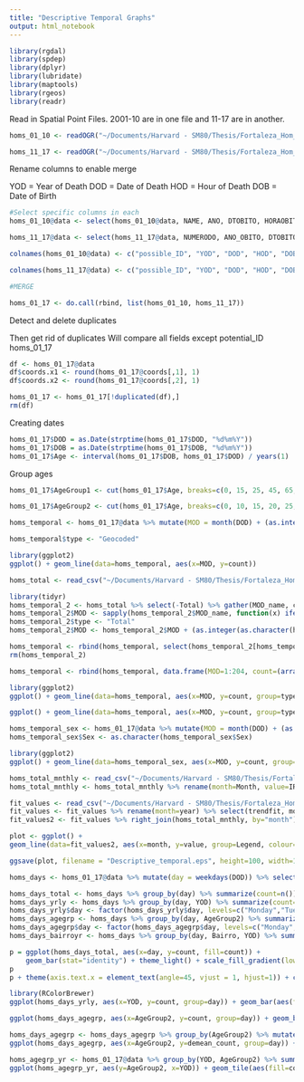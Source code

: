 ```yaml
---
title: "Descriptive Temporal Graphs"
output: html_notebook
---
```


```r
library(rgdal)
library(spdep)
library(dplyr)
library(lubridate)
library(maptools)
library(rgeos)
library(readr)
```

Read in Spatial Point Files. 2001-10 are in one file and 11-17 are in another.

```r
homs_01_10 <- readOGR("~/Documents/Harvard - SM80/Thesis/Fortaleza_Hom_RGit_PRIVATE_Files/2001_10/", "hom2001a2010_final")

homs_11_17 <- readOGR("~/Documents/Harvard - SM80/Thesis/Fortaleza_Hom_RGit_PRIVATE_Files/2011_17/", "hom2011a2017_06042018" )

```

Rename columns to enable merge

YOD = Year of Death
DOD = Date of Death
HOD = Hour of Death
DOB = Date of Birth

```r
#Select specific columns in each
homs_01_10@data <- select(homs_01_10@data, NAME, ANO, DTOBITO, HORAOBITO, DTNASC, IDADE, SEXO, RACACOR, CAUSABAS, LINHAA, LINHAB, LINHAC, LINHAD, LINHAII, nome_novo)

homs_11_17@data <- select(homs_11_17@data, NUMERODO, ANO_OBITO, DTOBITO, HORAOBITO, DTNASC, IDADE, SEXO, RACACOR, CAUSABAS, LINHAA, LINHAB, LINHAC, LINHAD, LINHAII, BAIRRONOVO)

colnames(homs_01_10@data) <- c("possible_ID", "YOD", "DOD", "HOD", "DOB", "Age", "Sex", "Race", "Base_cause", "LineA", "LineB", "LineC", "LineD", "LineII", "Bairro")

colnames(homs_11_17@data) <- c("possible_ID", "YOD", "DOD", "HOD", "DOB", "Age", "Sex", "Race", "Base_cause", "LineA", "LineB", "LineC", "LineD", "LineII", "Bairro")

#MERGE

homs_01_17 <- do.call(rbind, list(homs_01_10, homs_11_17))
```

Detect and delete duplicates


Then get rid of duplicates
Will compare all fields except potential_ID
homs_01_17

```r
df <- homs_01_17@data
df$coords.x1 <- round(homs_01_17@coords[,1], 1)
df$coords.x2 <- round(homs_01_17@coords[,2], 1)

homs_01_17 <- homs_01_17[!duplicated(df),]
rm(df)
```


Creating dates

```r
homs_01_17$DOD = as.Date(strptime(homs_01_17$DOD, "%d%m%Y"))
homs_01_17$DOB = as.Date(strptime(homs_01_17$DOB, "%d%m%Y"))
homs_01_17$Age <- interval(homs_01_17$DOB, homs_01_17$DOD) / years(1)
```

Group ages

```r
homs_01_17$AgeGroup1 <- cut(homs_01_17$Age, breaks=c(0, 15, 25, 45, 65, Inf), labels=c("0-14","15-24","25-44","45-64","65+"))

homs_01_17$AgeGroup2 <- cut(homs_01_17$Age, breaks=c(0, 10, 15, 20, 25, 35, 45, 55, 75, Inf), labels=c("0-9","10-14","15-19","20-24","25-34","35-44","45-54","55-74","75+"))
```

```r
homs_temporal <- homs_01_17@data %>% mutate(MOD = month(DOD) + (as.integer(as.character(YOD))-2001)*12) %>% group_by(MOD) %>% summarize(count=n()) %>% na.omit()

homs_temporal$type <- "Geocoded"
```

```r
library(ggplot2)
ggplot() + geom_line(data=homs_temporal, aes(x=MOD, y=count))
```

```r
homs_total <- read_csv("~/Documents/Harvard - SM80/Thesis/Fortaleza_Hom_RGit_PRIVATE_Files/Total_homs_geo_nongeo.csv")
```

```r
library(tidyr)
homs_temporal_2 <- homs_total %>% select(-Total) %>% gather(MOD_name, count, January:December)
homs_temporal_2$MOD <- sapply(homs_temporal_2$MOD_name, function(x) ifelse(x=="January", 1, ifelse(x=="February", 2, ifelse(x=="March", 3, ifelse(x=="April", 4, ifelse(x=="May", 5, ifelse(x=="June", 6, ifelse(x=="July", 7, ifelse(x=="August", 8, ifelse(x=="September", 9, ifelse(x=="October", 10, ifelse(x=="November", 11, ifelse(x=="December", 12, NA)))))))))))))
homs_temporal_2$type <- "Total"
homs_temporal_2$MOD <- homs_temporal_2$MOD + (as.integer(as.character(homs_temporal_2$YOD))-2001)*12

homs_temporal <- rbind(homs_temporal, select(homs_temporal_2[homs_temporal_2$YOD != "Total", ], MOD, count, type))
rm(homs_temporal_2)
```

```r
homs_temporal <- rbind(homs_temporal, data.frame(MOD=1:204, count=(arrange(filter(homs_temporal, type=="Total"), MOD)$count - arrange(filter(homs_temporal, type=="Geocoded"), MOD)$count), type=rep("Missing",204)))
```

```r
library(ggplot2)
ggplot() + geom_line(data=homs_temporal, aes(x=MOD, y=count, group=type, color=type)) + xlab("Time") + ylab("Homicide Count") + scale_x_continuous(breaks=seq(6,204,12), labels=c(as.character(2001:2017))) + theme(axis.text.x = element_text(angle=45))
```
```r
ggplot() + geom_line(data=homs_temporal, aes(x=MOD, y=count, group=type, color=type)) + xlab("Time") + ylab("Homicide Count") + scale_x_continuous(breaks=seq(6,204,12), labels=c(as.character(2001:2017))) + theme(axis.text.x = element_text(angle=45)) + geom_rect(aes(xmin=1,xmax=60, ymin=0,ymax=250), alpha=0.25, fill="blue", size=0.4, color="black") + geom_rect(aes(xmin=60,xmax=120, ymin=0,ymax=250), alpha=0.25, fill="blue", size=0.4, color="black") + geom_rect(aes(xmin=120,xmax=156, ymin=0,ymax=250), alpha=0.25, fill="blue", size=0.4, color="black") + geom_rect(aes(xmin=156,xmax=192, ymin=0,ymax=250), alpha=0.25, fill="blue", size=0.4, color="black") + geom_rect(aes(xmin=192,xmax=204, ymin=0,ymax=250), alpha=0.25, fill="blue", size=0.4, color="black")
```

```r
homs_temporal_sex <- homs_01_17@data %>% mutate(MOD = month(DOD) + (as.integer(as.character(YOD))-2001)*12) %>% group_by(MOD, Sex) %>% summarize(count=n()) %>% na.omit() %>% filter(Sex != "I")
homs_temporal_sex$Sex <- as.character(homs_temporal_sex$Sex)
```

```r
library(ggplot2)
ggplot() + geom_line(data=homs_temporal_sex, aes(x=MOD, y=count, group=Sex, color=Sex)) + xlab("Time") + ylab("Homicide Count") + scale_x_continuous(breaks=seq(6,204,12), labels=c(as.character(2001:2017))) + theme(axis.text.x = element_text(angle=45))
```


```r
homs_total_mnthly <- read_csv("~/Documents/Harvard - SM80/Thesis/Fortaleza_Hom_RGit_PRIVATE_Files/TOTAL_geo_nongeo_homs.csv")
homs_total_mnthly <- homs_total_mnthly %>% rename(month=Month, value=IR, Legend=Sex) %>% select(value, month, Legend)
```
```r
fit_values <- read_csv("~/Documents/Harvard - SM80/Thesis/Fortaleza_Hom_RGit_PRIVATE_Files/Spatiotemp_fit_values.csv")
fit_values <- fit_values %>% rename(month=year) %>% select(trendfit, month) %>% unique() %>% mutate(Legend1="Fitted SMR") %>% mutate(month=seq(6,204,12))
fit_values2 <- fit_values %>% right_join(homs_total_mnthly, by="month")
```

```r

plot <- ggplot() +
geom_line(data=fit_values2, aes(x=month, y=value, group=Legend, colour=Legend), size=0.4) + geom_line(data=fit_values, aes(x=month, y=trendfit*55, colour=Legend1), linetype=2, size=0.9) + scale_y_continuous(sec.axis = sec_axis(~./55, name="Mean SMR")) + scale_colour_manual(values = c("#F9BE46", "#528AC5", "#EE1A1E")) + labs(y = "Incidence Rate [per 100,000 PYs]", x = "Years") + theme_classic() + scale_x_continuous(breaks=seq(6,204,12), labels=c(as.character(2001:2017))) + theme(axis.text.x = element_text(angle=38)) 

ggsave(plot, filename = "Descriptive_temporal.eps", height=100, width=150, units="mm")

```

```r
homs_days <- homs_01_17@data %>% mutate(day = weekdays(DOD)) %>% select(YOD, Sex, Bairro, AgeGroup2, day)
```

```r
homs_days_total <- homs_days %>% group_by(day) %>% summarize(count=n()) %>% na.omit()
homs_days_yrly <- homs_days %>% group_by(day, YOD) %>% summarize(count=n()) %>% na.omit() %>% mutate(day_yr=paste0(YOD,"_",day))
homs_days_yrly$day <- factor(homs_days_yrly$day, levels=c("Monday","Tuesday", "Wednesday", "Thursday", "Friday", "Saturday", "Sunday"))
homs_days_agegrp <- homs_days %>% group_by(day, AgeGroup2) %>% summarize(count=n()) %>% na.omit()
homs_days_agegrp$day <- factor(homs_days_agegrp$day, levels=c("Monday","Tuesday", "Wednesday", "Thursday", "Friday", "Saturday", "Sunday"))
homs_days_bairroyr <- homs_days %>% group_by(day, Bairro, YOD) %>% summarize(count=n()) %>% na.omit()
```

```r

p = ggplot(homs_days_total, aes(x=day, y=count, fill=count)) +
    geom_bar(stat="identity") + theme_light() + scale_fill_gradient(low = "#C6DBEF", high = "#08519C") + scale_x_discrete(limits=c("Monday","Tuesday","Wednesday","Thursday","Friday","Saturday","Sunday")) + xlab("Day of the Week") + ylab("Count")
p
p + theme(axis.text.x = element_text(angle=45, vjust = 1, hjust=1)) + coord_polar() 
```

```r
library(RColorBrewer)
ggplot(homs_days_yrly, aes(x=YOD, y=count, group=day)) + geom_bar(aes(fill=day), stat = "identity", position="dodge", size=0.1, color="black") + scale_fill_brewer(palette = "Blues") + xlab("Day of the Week by Year") + ylab("Count") 
```

```r

ggplot(homs_days_agegrp, aes(x=AgeGroup2, y=count, group=day)) + geom_bar(aes(fill=day), stat = "identity", position="dodge", size=0.1, color="black") + scale_fill_brewer(palette = "Blues") + xlab("Day of the Week by Age Group") + ylab("Count") 
```

```r
homs_days_agegrp <- homs_days_agegrp %>% group_by(AgeGroup2) %>% mutate(demean_count=count-mean(count))
ggplot(homs_days_agegrp, aes(x=AgeGroup2, y=demean_count, group=day)) + geom_bar(aes(fill=day), stat = "identity", position="dodge", size=0.1, color="black") + scale_fill_brewer(palette = "Blues") + xlab("Day of the Week by Age Group") + ylab("De-meaned Count") 
```

```r
homs_agegrp_yr <- homs_01_17@data %>% group_by(YOD, AgeGroup2) %>% summarize(count=n()) %>% na.omit()
ggplot(homs_agegrp_yr, aes(y=AgeGroup2, x=YOD)) + geom_tile(aes(fill=count), color="white") + theme_grey() + labs(y = "Age Group", x = "Year") + scale_fill_gradient(low = "#C6DBEF", high = "#08519C") + scale_x_discrete(expand = c(0, 0)) + scale_y_discrete(expand = c(0, 0))
```


